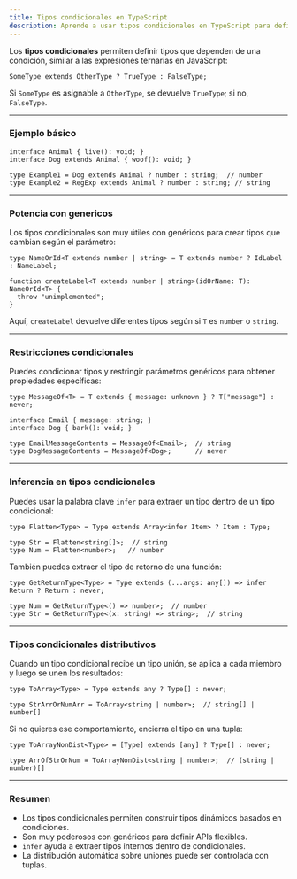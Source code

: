 ```yaml
---
title: Tipos condicionales en TypeScript
description: Aprende a usar tipos condicionales en TypeScript para definir tipos que dependen de condiciones, combinados con genéricos e inferencias.
---
```


Los **tipos condicionales** permiten definir tipos que dependen de una condición, similar a las expresiones ternarias en JavaScript:

```go:ts
SomeType extends OtherType ? TrueType : FalseType;
```

Si `SomeType` es asignable a `OtherType`, se devuelve `TrueType`; si no, `FalseType`.

---

### Ejemplo básico

```go:ts
interface Animal { live(): void; }
interface Dog extends Animal { woof(): void; }

type Example1 = Dog extends Animal ? number : string;  // number
type Example2 = RegExp extends Animal ? number : string; // string
```

---

### Potencia con genericos

Los tipos condicionales son muy útiles con genéricos para crear tipos que cambian según el parámetro:

```go:ts
type NameOrId<T extends number | string> = T extends number ? IdLabel : NameLabel;

function createLabel<T extends number | string>(idOrName: T): NameOrId<T> {
  throw "unimplemented";
}
```

Aquí, `createLabel` devuelve diferentes tipos según si `T` es `number` o `string`.

---

### Restricciones condicionales

Puedes condicionar tipos y restringir parámetros genéricos para obtener propiedades específicas:

```go:ts
type MessageOf<T> = T extends { message: unknown } ? T["message"] : never;

interface Email { message: string; }
interface Dog { bark(): void; }

type EmailMessageContents = MessageOf<Email>;  // string
type DogMessageContents = MessageOf<Dog>;      // never
```

---

### Inferencia en tipos condicionales

Puedes usar la palabra clave `infer` para extraer un tipo dentro de un tipo condicional:

```go:ts
type Flatten<Type> = Type extends Array<infer Item> ? Item : Type;

type Str = Flatten<string[]>;  // string
type Num = Flatten<number>;   // number
```

También puedes extraer el tipo de retorno de una función:

```go:ts
type GetReturnType<Type> = Type extends (...args: any[]) => infer Return ? Return : never;

type Num = GetReturnType<() => number>;  // number
type Str = GetReturnType<(x: string) => string>;  // string
```

---

### Tipos condicionales distributivos

Cuando un tipo condicional recibe un tipo unión, se aplica a cada miembro y luego se unen los resultados:

```go:ts
type ToArray<Type> = Type extends any ? Type[] : never;

type StrArrOrNumArr = ToArray<string | number>;  // string[] | number[]
```

Si no quieres ese comportamiento, encierra el tipo en una tupla:

```go:ts
type ToArrayNonDist<Type> = [Type] extends [any] ? Type[] : never;

type ArrOfStrOrNum = ToArrayNonDist<string | number>;  // (string | number)[]
```

---

### Resumen

- Los tipos condicionales permiten construir tipos dinámicos basados en condiciones.
- Son muy poderosos con genéricos para definir APIs flexibles.
- `infer` ayuda a extraer tipos internos dentro de condicionales.
- La distribución automática sobre uniones puede ser controlada con tuplas.
